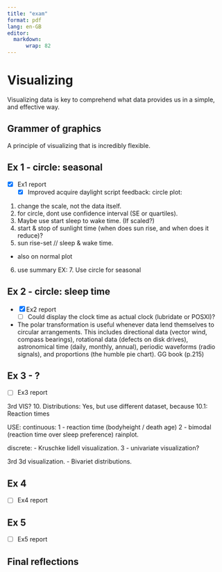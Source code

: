 ```yaml
---
title: "exam"
format: pdf
lang: en-GB
editor: 
  markdown:
      wrap: 82
---
```


# Visualizing

Visualizing data is key to comprehend what data provides us in a simple, and effective way. 

## Grammer of graphics

A principle of visualizing that is incredibly flexible. 


## Ex 1 - circle: seasonal 
- [x] Ex1 report
  - [x] Improved acquire daylight script
  feedback:
  circle plot:
1. change the scale, not the data itself. 
2. for circle, dont use confidence interval (SE or quartiles).
3. Maybe use start sleep to  wake time. (If scaled?) 
4. start & stop of sunlight time (when does sun rise, and when does it reduce)?
5. sun rise-set // sleep & wake time. 
  - also on normal plot
6. use summary 
 EX: 7.  Use circle for seasonal 


  
## Ex 2 - circle: sleep time 
- [x] Ex2 report
  - [ ] Could display the clock time as actual clock (lubridate or POSXI)?

- The polar transformation is
useful whenever data lend themselves to circular arrangements. This includes
directional data (vector wind, compass bearings), rotational data (defects on
disk drives), astronomical time (daily, monthly, annual), periodic waveforms
(radio signals), and proportions (the humble pie chart).  GG book (p.215)



## Ex 3 - ? 
- [ ] Ex3 report

3rd VIS?
10. Distributions: Yes, but use different dataset, because 
10.1: Reaction times

USE: 
continuous:
1 - reaction time (bodyheight / death age) 
2 - bimodal (reaction time over sleep preference)
   rainplot.

discrete: 
   -  Kruschke lidell visualization. 
3 - univariate visualization?

3rd 3d visualization. 
    - Bivariet distributions.


## Ex 4 
- [ ] Ex4 report

## Ex 5 
- [ ] Ex5 report

## Final reflections 


